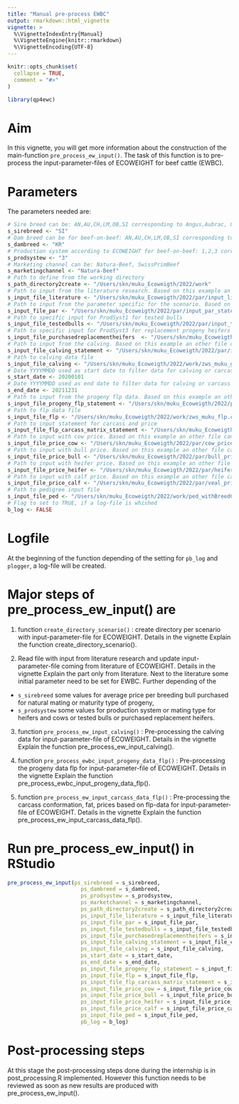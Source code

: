 ```yaml
---
title: "Manual pre-process EWBC"
output: rmarkdown::html_vignette
vignette: >
  %\VignetteIndexEntry{Manual}
  %\VignetteEngine{knitr::rmarkdown}
  %\VignetteEncoding{UTF-8}
---
```


```r
knitr::opts_chunk$set(
  collapse = TRUE,
  comment = "#>"
)
```

```r
library(qp4ewc)
```

# Aim

In this vignette, you will get more information about the construction of the main-function `pre_process_ew_input()`. The task of this function is to pre-process the input-parameter-files of ECOWEIGHT for beef cattle (EWBC).

# Parameters

The parameters needed are:

```r
# Sire breed can be: AN,AU,CH,LM,OB,SI corresponding to Angus,Aubrac, Charolais, Limousin, Original-Braunvieh, Simmental
s_sirebreed <- "SI"
# Dam breed can be for beef-on-beef: AN,AU,CH,LM,OB,SI corresponding to Angus,Aubrac, Charolais, Limousin, Original-Braunvieh, Simmental 
s_dambreed <- "KR"
# Production system according to ECOWEIGHT for beef-on-beef: 1,2,3 corresponding to purebreeding, crossbreeding, terminal crossing
s_prodsystew <- "3"
# Marketing channel can be: Natura-Beef, SwissPrimBeef
s_marketingchannel <- "Natura-Beef"
# Path to define from the working directory
s_path_directory2create <- "/Users/skn/muku_Ecoweigth/2022/work"
# Path to input from the literature research. Based on this example an other file can be created with different input-value and input-source.
s_input_file_literature <- "/Users/skn/muku_Ecoweigth/2022/par/input_literature.txt"
# Path to input from the parameter specific for the scenario. Based on this example an other file can be created with different input-value.
s_input_file_par <- "/Users/skn/muku_Ecoweigth/2022/par/input_par_statement.txt"
# Path to specific input for ProdSyst1 for tested bulls
s_input_file_testedbulls <- "/Users/skn/muku_Ecoweigth/2022/par/input_testedbulls.txt"
# Path to specific input for ProdSyst3 for replacement progeny heifers
s_input_file_purchasedreplacementheifers  <- "/Users/skn/muku_Ecoweigth/2022/par/input_purchasedreplacementheifers.txt"
# Path to input from the calving. Based on this example an other file can be created with different input-values.
s_input_file_calving_statement <- "/Users/skn/muku_Ecoweigth/2022/par/input_calving_statement.txt"
# Path to calving data file
s_input_file_calving <- "/Users/skn/muku_Ecoweigth/2022/work/zws_muku_gal.csv"
# Date YYYYMMDD used as start date to filter data for calving or carcass
s_start_date <- 20200101
# Date YYYYMMDD used as end date to filter data for calving or carcass
s_end_date <- 20211231
# Path to input from the progeny flp data. Based on this example an other file can be created with different input-values.
s_input_file_progeny_flp_statement <- "/Users/skn/muku_Ecoweigth/2022/par/input_flp_statement.txt"
# Path to flp data file
s_input_file_flp <- "/Users/skn/muku_Ecoweigth/2022/work/zws_muku_flp.csv"
# Path to input statement for carcass and price
s_input_file_flp_carcass_matrix_statement <- "/Users/skn/muku_Ecoweigth/2022/par/input_flp_carcass_matrix_statement.txt"
# Path to input with cow price. Based on this example an other file can be created with different input-values.
s_input_file_price_cow <- "/Users/skn/muku_Ecoweigth/2022/par/cow_price.txt"
# Path to input with bull price. Based on this example an other file can be created with different input-values.
s_input_file_price_bull <- "/Users/skn/muku_Ecoweigth/2022/par/bull_price.txt"
# Path to input with heifer price. Based on this example an other file can be created with different input-values.ONLY REQUIRED BEEF ON DAIRY (will not be used for beef on beef)
s_input_file_price_heifer <- "/Users/skn/muku_Ecoweigth/2022/par/heifer_price.txt"
# Path to input with calf price. Based on this example an other file can be created with different input-values.
s_input_file_price_calf <- "/Users/skn/muku_Ecoweigth/2022/par/veal_price.txt"
# Path to pedigree input file
s_input_file_ped <- "/Users/skn/muku_Ecoweigth/2022/work/ped_withBreedCode_damside"
# Flag to set to TRUE, if a log-file is whished
b_log <- FALSE
```

# Logfile

At the beginning of the function depending of the setting for `pb_log` and `plogger`, a log-file will be created.

# Major steps of pre_process_ew_input() are

 1) function `create_directory_scenario()` : create directory per scenario with input-parameter-file for ECOWEIGHT. Details in the vignette Explain the function create_directory_scenario().
 
 2) Read file with input from literature research and update input-parameter-file coming from literature of ECOWEIGHT. Details in the vignette Explain the part only from literature. Next to the literature some initial parameter need to be set for EWBC. Further depending of the 
 * `s_sirebreed` some values for average price per breeding bull purchased for natural mating or maturity type of progeny, 
 * `s_prodsystew` some values for production system or mating type for heifers and cows or tested bulls or purchased replacement heifers.
 
 3) function `pre_process_ew_input_calving()` : Pre-processing the calving data for input-parameter-file of ECOWEIGHT. Details in the vignette Explain the function pre_process_ew_input_calving().
 
 4) function `pre_process_ewbc_input_progeny_data_flp()` : Pre-processing the progeny data flp for input-parameter-file of ECOWEIGHT. Details in the vignette Explain the function pre_process_ewbc_input_progeny_data_flp(). 
 
 5) function `pre_process_ew_input_carcass_data_flp()` : Pre-processing the carcass conformation, fat, prices based on flp-data for input-parameter-file of ECOWEIGHT. Details in the vignette Explain the function pre_process_ew_input_carcass_data_flp().

# Run pre_process_ew_input() in RStudio


```r
pre_process_ew_input(ps_sirebreed = s_sirebreed,
                       ps_dambreed = s_dambreed,
                       ps_prodsystew = s_prodsystew,
                       ps_marketchannel = s_marketingchannel,
                       ps_path_directory2create = s_path_directory2create,
                       ps_input_file_literature = s_input_file_literature,
                       ps_input_file_par = s_input_file_par,
                       ps_input_file_testedbulls = s_input_file_testedbulls,
                       ps_input_file_purchasedreplacementheifers = s_input_file_purchasedreplacementheifers,
                       ps_input_file_calving_statement = s_input_file_calving_statement,
                       ps_input_file_calving = s_input_file_calving,
                       ps_start_date = s_start_date,
                       ps_end_date = s_end_date,
                       ps_input_file_progeny_flp_statement = s_input_file_progeny_flp_statement,
                       ps_input_file_flp = s_input_file_flp,
                       ps_input_file_flp_carcass_matrix_statement = s_input_file_flp_carcass_matrix_statement,
                       ps_input_file_price_cow = s_input_file_price_cow,
                       ps_input_file_price_bull = s_input_file_price_bull,
                       ps_input_file_price_heifer = s_input_file_price_heifer,
                       ps_input_file_price_calf = s_input_file_price_calf,
                       ps_input_file_ped = s_input_file_ped,
                       pb_log = b_log)
```

# Post-processing steps

At this stage the post-processing steps done during the internship is in post_processing.R implemented.
However this function needs to be reviewed as soon as new results are produced with pre_process_ew_input().
